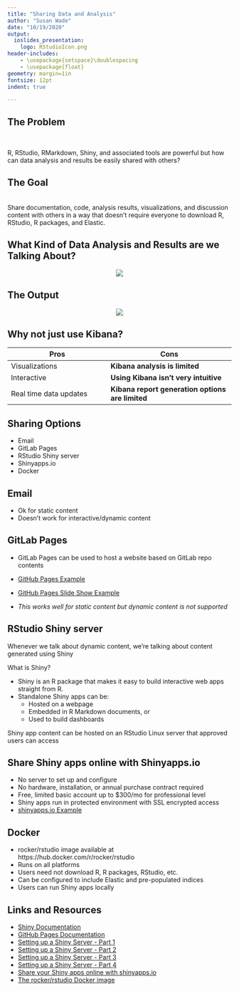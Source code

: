 ```yaml
---
title: "Sharing Data and Analysis"
author: "Susan Wade"
date: "10/19/2020"
output: 
  ioslides_presentation:
    logo: RStudioIcon.png
header-includes:
    - \usepackage{setspace}\doublespacing
    - \usepackage{float}
geometry: margin=1in
fontsize: 12pt
indent: true

---
```


## The Problem
<br>

R, RStudio, RMarkdown, Shiny, and associated tools are powerful but how can data analysis and results be easily shared with others? 

## The Goal   
<br>
Share documentation, code, analysis results, visualizations, and discussion content with others in a way that doesn't require everyone to download R, RStudio, R packages, and Elastic.  


## What Kind of Data Analysis and Results are we Talking About?
<center>
![](RStudioScreenshot.png)  
</center>  

## The Output  
<center>  
![](mti-analysis.png)
</center>  

## Why not just use Kibana?
**Pros** | **Cons**
------------- | ----------------
| Visualizations | **Kibana analysis is limited**  |
| Interactive | **Using Kibana isn't very intuitive** |
| Real time data updates | **Kibana report generation options are limited** |


## Sharing Options

- Email
- GitLab Pages
- RStudio Shiny server
- Shinyapps.io
- Docker

## Email

- Ok for static content
- Doesn't work for interactive/dynamic content

## GitLab Pages

- GitLab Pages can be used to host a website based on GitLab repo contents
- [GitHub Pages Example](https://swade1.github.io/Week2/index.html)
- [GitHub Pages Slide Show Example](https://swade1.github.io/Week3/Week3Assignment.html#1)

- _This works well for static content but dynamic content is not supported_

## RStudio Shiny server
Whenever we talk about dynamic content, we're talking about content generated using Shiny

What is Shiny?   

- Shiny is an R package that makes it easy to build interactive web apps straight from R.  
- Standalone Shiny apps can be: 
  - Hosted on a webpage
  - Embedded in R Markdown documents, or 
  - Used to build dashboards

Shiny app content can be hosted on an RStudio Linux server that approved users can access

## Share Shiny apps online with Shinyapps.io

- No server to set up and configure
- No hardware, installation, or annual purchase contract required
- Free, limited basic account up to $300/mo for professional level
- Shiny apps run in protected environment with SSL encrypted access
- [shinyapps.io Example](https://swade1.shinyapps.io/Week4AssignmentPresentation/#1)

## Docker 
- rocker/rstudio image available at https://hub.docker.com/r/rocker/rstudio   
- Runs on all platforms  
- Users need not download R, R packages, RStudio, etc. 
- Can be configured to include Elastic and pre-populated indices  
- Users can run Shiny apps locally

## Links and Resources
- [Shiny Documentation](shiny.rstudio.com)
- [GitHub Pages Documentation](pgges.github.com)
- [Setting up a Shiny Server - Part 1](r-bloggers.com/2017/04/shiny-server-series-part-1-setting-up/)
- [Setting up a Shiny Server - Part 2](r-bloggers.com/2017/04/shiny-server-series-part-2-running-shiny-on-multiple-ports)
- [Setting up a Shiny Server - Part 3](r-bloggers.com/2017/04/shiny-server-series-part-3-adding-ssl-encryption/)
- [Setting up a Shiny Server - Part 4](r-bloggers.com/2017/04/shiny-server-series-part-4-adding-user-authentication-using-auth0/)
- [Share your Shiny apps online with shinyapps.io](shinyapps.io)
- [The rocker/rstudio Docker image](hub.docker.com/r/rocker/rstudio)


